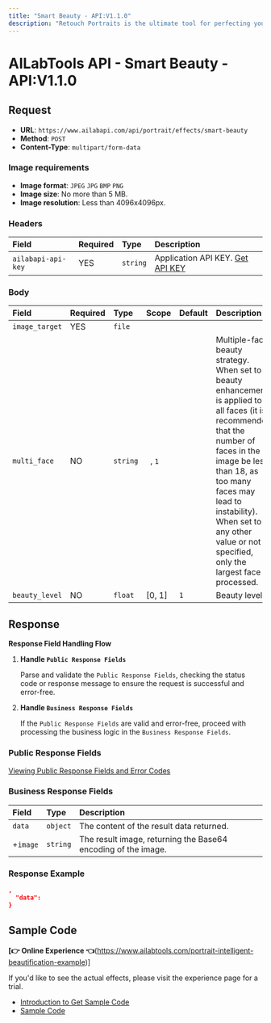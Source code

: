 ```yaml
---
title: "Smart Beauty - API:V1.1.0"
description: "Retouch Portraits is the ultimate tool for perfecting your photos with ease. Our advanced image processing technology offers a range of features such as sharpening, skin tone whitening, face slimming, facial features adjustment, spot and acne treatment, AI face slimming, and AI makeup—all with just one click! Reduce the time spent editing photos, and achieve professional results without the hassle. With Retouch Portraits, your photos will look flawless."
---
```


# AILabTools API - Smart Beauty - API:V1.1.0

## Request

- **URL**: `https://www.ailabapi.com/api/portrait/effects/smart-beauty`
- **Method**: `POST`
- **Content-Type**: `multipart/form-data`

### Image requirements

- **Image format**: `JPEG` `JPG` `BMP` `PNG`
- **Image size**: No more than 5 MB.
- **Image resolution**: Less than 4096x4096px.

### Headers

| Field              | Required | Type     | Description                                        |
|:-------------------|:---------|:---------|:---------------------------------------------------|
| `ailabapi-api-key` | YES      | `string` | Application API KEY. [Get API KEY](/docs/get-api-key) |

### Body

| Field          | Required | Type     | Scope                     | Default | Description                                                                                                                                                                                                                                                                                        |
|:---------------|:---------|:---------|:--------------------------|:--------|:---------------------------------------------------------------------------------------------------------------------------------------------------------------------------------------------------------------------------------------------------------------------------------------------------|
| `image_target` | YES      | `file`   |                           |         |                                                                                                                                                                                                                                                                                                    |
| `multi_face`   | NO       | `string` | `` ``, ``1`` |         | Multiple-face beauty strategy. When set to `1`, beauty enhancement is applied to all faces (it is recommended that the number of faces in the image be less than 18, as too many faces may lead to instability). When set to any other value or not specified, only the largest face is processed. |
| `beauty_level` | NO       | `float`  | [0, 1]                    | `1`     | Beauty level.                                                                                                                                                                                                                                                                                      |

## Response

**Response Field Handling Flow**

1. **Handle `Public Response Fields`**

   Parse and validate the `Public Response Fields`, checking the status code or response message to ensure the request is successful and error-free.

2. **Handle `Business Response Fields`**

   If the `Public Response Fields` are valid and error-free, proceed with processing the business logic in the `Business Response Fields`.

### Public Response Fields

<a href="/docs/response-description" target="_blank">Viewing Public Response Fields and Error Codes</a>

### Business Response Fields

| Field    | Type     | Description                                                   |
|:---------|:---------|:--------------------------------------------------------------|
| `data`   | `object` | The content of the result data returned.                      |
| +`image` | `string` | The result image, returning the Base64 encoding of the image. |

### Response Example

```json
,
  "data":           
}
```

## Sample Code

**[👉 Online Experience 👈**(https://www.ailabtools.com/portrait-intelligent-beautification-example)]

If you'd like to see the actual effects, please visit the experience page for a trial.

- [Introduction to Get Sample Code](get-sample-code)
- [Sample Code][PostmanURL]

[PostmanURL]: https://documenter.getpostman.com/view/26387069/2s93JxqgHE#0cfa98ba-ff67-464e-9c21-8e497f829da8